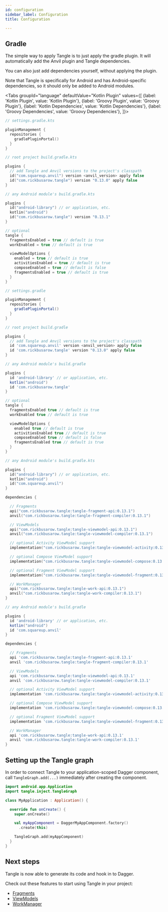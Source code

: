 ```yaml
---
id: configuration
sidebar_label: Configuration
title: Configuration

---
```



## Gradle

The simple way to apply Tangle is to just apply the gradle plugin. It will automatically add the
Anvil plugin and Tangle dependencies.

You can also just add dependencies yourself, without applying the plugin.

Note that Tangle is specifically for Android and has Android-specific dependencies,
so it should only be added to Android modules.

<Tabs groupId="language"
  defaultValue="Kotlin Plugin"
  values={[
    {label: 'Kotlin Plugin', value: 'Kotlin Plugin'},
    {label: 'Groovy Plugin', value: 'Groovy Plugin'},
    {label: 'Kotlin Dependencies', value: 'Kotlin Dependencies'},
    {label: 'Groovy Dependencies', value: 'Groovy Dependencies'},
]}>

<TabItem value="Kotlin Plugin">

```kotlin
// settings.gradle.kts

pluginManagement {
  repositories {
    gradlePluginPortal()
  }
}
```

```kotlin
// root project build.gradle.kts

plugins {
  // add Tangle and Anvil versions to the project's classpath
  id("com.squareup.anvil") version <anvil_version> apply false
  id("com.rickbusarow.tangle") version "0.13.0" apply false
}
```

```kotlin
// any Android module's build.gradle.kts

plugins {
  id("android-library") // or application, etc.
  kotlin("android")
  id("com.rickbusarow.tangle") version "0.13.1"
}

// optional
tangle {
  fragmentsEnabled = true // default is true
  workEnabled = true // default is true

  viewModelOptions {
    enabled = true // default is true
    activitiesEnabled = true // default is true
    composeEnabled = true // default is false
    fragmentsEnabled = true // default is true
  }
}
```

</TabItem>

<TabItem value="Groovy Plugin">

```groovy
// settings.gradle

pluginManagement {
  repositories {
    gradlePluginPortal()
  }
}
```

```groovy
// root project build.gradle

plugins {
  // add Tangle and Anvil versions to the project's classpath
  id 'com.squareup.anvil' version <anvil_version> apply false
  id 'com.rickbusarow.tangle' version "0.13.0" apply false
}
```

```groovy
// any Android module's build.gradle

plugins {
  id 'android-library' // or application, etc.
  kotlin("android")
  id 'com.rickbusarow.tangle'
}

// optional
tangle {
  fragmentsEnabled true // default is true
  workEnabled true // default is true

  viewModelOptions {
    enabled true // default is true
    activitiesEnabled true // default is true
    composeEnabled true // default is false
    fragmentsEnabled true // default is true
  }
}
```

</TabItem>

<TabItem value="Kotlin Dependencies">

```kotlin
// any Android module's build.gradle.kts

plugins {
  id("android-library") // or application, etc.
  kotlin("android")
  id("com.squareup.anvil")
}

dependencies {

  // Fragments
  api("com.rickbusarow.tangle:tangle-fragment-api:0.13.1")
  anvil("com.rickbusarow.tangle:tangle-fragment-compiler:0.13.1")

  // ViewModels
  api("com.rickbusarow.tangle:tangle-viewmodel-api:0.13.1")
  anvil("com.rickbusarow.tangle:tangle-viewmodel-compiler:0.13.1")

  // optional Activity ViewModel support
  implementation("com.rickbusarow.tangle:tangle-viewmodel-activity:0.13.1")

  // optional Compose ViewModel support
  implementation("com.rickbusarow.tangle:tangle-viewmodel-compose:0.13.1")

  // optional Fragment ViewModel support
  implementation("com.rickbusarow.tangle:tangle-viewmodel-fragment:0.13.1")

  // WorkManager
  api("com.rickbusarow.tangle:tangle-work-api:0.13.1")
  anvil("com.rickbusarow.tangle:tangle-work-compiler:0.13.1")
}
```

</TabItem>

<TabItem value="Groovy Dependencies">

```groovy
// any Android module's build.gradle

plugins {
  id 'android-library' // or application, etc.
  kotlin("android")
  id 'com.squareup.anvil'
}

dependencies {

  // Fragments
  api 'com.rickbusarow.tangle:tangle-fragment-api:0.13.1'
  anvil 'com.rickbusarow.tangle:tangle-fragment-compiler:0.13.1'

  // ViewModels
  api 'com.rickbusarow.tangle:tangle-viewmodel-api:0.13.1'
  anvil 'com.rickbusarow.tangle:tangle-viewmodel-compiler:0.13.1'

  // optional Activity ViewModel support
  implementation 'com.rickbusarow.tangle:tangle-viewmodel-activity:0.13.1'

  // optional Compose ViewModel support
  implementation 'com.rickbusarow.tangle:tangle-viewmodel-compose:0.13.1'

  // optional Fragment ViewModel support
  implementation 'com.rickbusarow.tangle:tangle-viewmodel-fragment:0.13.1'

  // WorkManager
  api 'com.rickbusarow.tangle:tangle-work-api:0.13.1'
  anvil 'com.rickbusarow.tangle:tangle-work-compiler:0.13.1'
}
```
</TabItem>

</Tabs>

## Setting up the Tangle graph

In order to connect Tangle to your application-scoped Dagger component,
call `TangleGraph.add(...)` immediately after creating the component.

```kotlin
import android.app.Application
import tangle.inject.TangleGraph

class MyApplication : Application() {

  override fun onCreate() {
    super.onCreate()

    val myAppComponent = DaggerMyAppComponent.factory()
      .create(this)

    TangleGraph.add(myAppComponent)
  }
}
```
## Next steps

Tangle is now able to generate its code and hook in to Dagger.

Check out these features to start using Tangle in your project:
- [Fragments](fragments/fragments.mdx)
- [ViewModels](viewModels/viewModels.md)
- [WorkManager](workManager/workManager.md)
